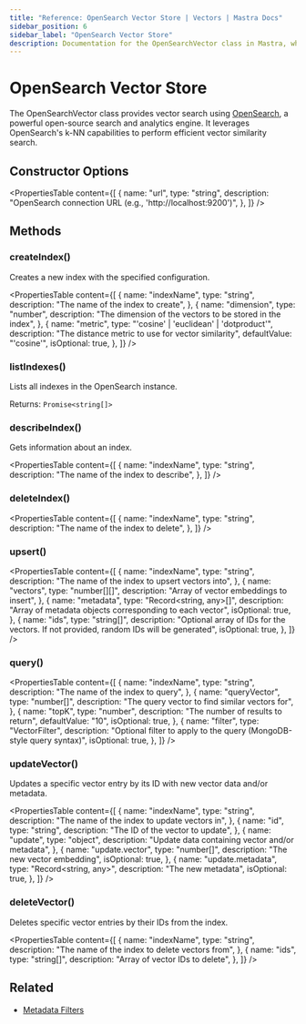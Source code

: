 ```yaml
---
title: "Reference: OpenSearch Vector Store | Vectors | Mastra Docs"
sidebar_position: 6
sidebar_label: "OpenSearch Vector Store"
description: Documentation for the OpenSearchVector class in Mastra, which provides vector search using OpenSearch.
---
```


# OpenSearch Vector Store

The OpenSearchVector class provides vector search using [OpenSearch](https://opensearch.org/), a powerful open-source search and analytics engine. It leverages OpenSearch's k-NN capabilities to perform efficient vector similarity search.

## Constructor Options

<PropertiesTable
  content={[
    {
      name: "url",
      type: "string",
      description: "OpenSearch connection URL (e.g., 'http://localhost:9200')",
    },
  ]}
/>

## Methods

### createIndex()

Creates a new index with the specified configuration.

<PropertiesTable
  content={[
    {
      name: "indexName",
      type: "string",
      description: "The name of the index to create",
    },
    {
      name: "dimension",
      type: "number",
      description: "The dimension of the vectors to be stored in the index",
    },
    {
      name: "metric",
      type: "'cosine' | 'euclidean' | 'dotproduct'",
      description: "The distance metric to use for vector similarity",
      defaultValue: "'cosine'",
      isOptional: true,
    },
  ]}
/>

### listIndexes()

Lists all indexes in the OpenSearch instance.

Returns: `Promise<string[]>`

### describeIndex()

Gets information about an index.

<PropertiesTable
  content={[
    {
      name: "indexName",
      type: "string",
      description: "The name of the index to describe",
    },
  ]}
/>

### deleteIndex()

<PropertiesTable
  content={[
    {
      name: "indexName",
      type: "string",
      description: "The name of the index to delete",
    },
  ]}
/>

### upsert()

<PropertiesTable
  content={[
    {
      name: "indexName",
      type: "string",
      description: "The name of the index to upsert vectors into",
    },
    {
      name: "vectors",
      type: "number[][]",
      description: "Array of vector embeddings to insert",
    },
    {
      name: "metadata",
      type: "Record<string, any>[]",
      description: "Array of metadata objects corresponding to each vector",
      isOptional: true,
    },
    {
      name: "ids",
      type: "string[]",
      description:
        "Optional array of IDs for the vectors. If not provided, random IDs will be generated",
      isOptional: true,
    },
  ]}
/>

### query()

<PropertiesTable
  content={[
    {
      name: "indexName",
      type: "string",
      description: "The name of the index to query",
    },
    {
      name: "queryVector",
      type: "number[]",
      description: "The query vector to find similar vectors for",
    },
    {
      name: "topK",
      type: "number",
      description: "The number of results to return",
      defaultValue: "10",
      isOptional: true,
    },
    {
      name: "filter",
      type: "VectorFilter",
      description:
        "Optional filter to apply to the query (MongoDB-style query syntax)",
      isOptional: true,
    },
  ]}
/>

### updateVector()

Updates a specific vector entry by its ID with new vector data and/or metadata.

<PropertiesTable
  content={[
    {
      name: "indexName",
      type: "string",
      description: "The name of the index to update vectors in",
    },
    {
      name: "id",
      type: "string",
      description: "The ID of the vector to update",
    },
    {
      name: "update",
      type: "object",
      description: "Update data containing vector and/or metadata",
    },
    {
      name: "update.vector",
      type: "number[]",
      description: "The new vector embedding",
      isOptional: true,
    },
    {
      name: "update.metadata",
      type: "Record<string, any>",
      description: "The new metadata",
      isOptional: true,
    },
  ]}
/>

### deleteVector()

Deletes specific vector entries by their IDs from the index.

<PropertiesTable
  content={[
    {
      name: "indexName",
      type: "string",
      description: "The name of the index to delete vectors from",
    },
    {
      name: "ids",
      type: "string[]",
      description: "Array of vector IDs to delete",
    },
  ]}
/>

## Related

- [Metadata Filters](../rag/metadata-filters)
